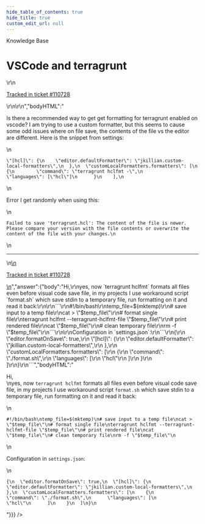 ```yaml
---
hide_table_of_contents: true
hide_title: true
custom_edit_url: null
---
```



<head>
  <link rel="canonical" href="https://github.com/gruntwork-io/knowledge-base/discussions/801" />
</head>

<CenterLayout>
<span className="searchCategory">Knowledge Base</span>
<h1>VSCode and terragrunt</h1>
<GitHub discussion={{"id":"D_kwDOF8slf84AXdnJ","number":801,"author":{"login":"sarkis"},"title":"VSCode and terragrunt","body":"\r\nIs there a recommended way to get get formatting for terragrunt enabled on vscode? I am trying to use a custom formatter, but this seems to cause some odd issues where on file save, the contents of the file vs the editor are different. Here is the snippet from settings:\r\n\r\n```\r\n\"[hcl]\": {\r\n    \"editor.defaultFormatter\": \"jkillian.custom-local-formatters\",\r\n  },\r\n  \"customLocalFormatters.formatters\": [\r\n      {\r\n        \"command\": \"terragrunt hclfmt -\",\r\n        \"languages\": [\"hcl\"]\r\n      }\r\n    ],\r\n```\r\n\r\n\r\n Error I get randomly when using this:\r\n \r\n ```\r\nFailed to save 'terragrunt.hcl': The content of the file is newer. Please compare your version with the file contents or overwrite the content of the file with your changes.\r\n```\r\n\r\n---\r\n\r\n<ins datetime=\"2024-01-29T20:25:06Z\">\r\n  <p><a href=\"https://support.gruntwork.io/hc/requests/110728\">Tracked in ticket #110728</a></p>\r\n</ins>\r\n","bodyHTML":"<p dir=\"auto\">Is there a recommended way to get get formatting for terragrunt enabled on vscode? I am trying to use a custom formatter, but this seems to cause some odd issues where on file save, the contents of the file vs the editor are different. Here is the snippet from settings:</p>\n<div class=\"snippet-clipboard-content notranslate position-relative overflow-auto\" data-snippet-clipboard-copy-content=\"&quot;[hcl]&quot;: {\n    &quot;editor.defaultFormatter&quot;: &quot;jkillian.custom-local-formatters&quot;,\n  },\n  &quot;customLocalFormatters.formatters&quot;: [\n      {\n        &quot;command&quot;: &quot;terragrunt hclfmt -&quot;,\n        &quot;languages&quot;: [&quot;hcl&quot;]\n      }\n    ],\"><pre class=\"notranslate\"><code class=\"notranslate\">\"[hcl]\": {\n    \"editor.defaultFormatter\": \"jkillian.custom-local-formatters\",\n  },\n  \"customLocalFormatters.formatters\": [\n      {\n        \"command\": \"terragrunt hclfmt -\",\n        \"languages\": [\"hcl\"]\n      }\n    ],\n</code></pre></div>\n<p dir=\"auto\">Error I get randomly when using this:</p>\n<div class=\"snippet-clipboard-content notranslate position-relative overflow-auto\" data-snippet-clipboard-copy-content=\"Failed to save 'terragrunt.hcl': The content of the file is newer. Please compare your version with the file contents or overwrite the content of the file with your changes.\"><pre class=\"notranslate\"><code class=\"notranslate\">Failed to save 'terragrunt.hcl': The content of the file is newer. Please compare your version with the file contents or overwrite the content of the file with your changes.\n</code></pre></div>\n<hr>\n<ins datetime=\"2024-01-29T20:25:06Z\">\n  <p dir=\"auto\"><a href=\"https://support.gruntwork.io/hc/requests/110728\" rel=\"nofollow\">Tracked in ticket #110728</a></p>\n</ins>","answer":{"body":"Hi,\r\nyes, now `terragrunt hclfmt` formats all files even before visual code save file, in my projects I use workaround script `format.sh` which save stdin to a temporary file, run formatting on it and read it back:\r\n\r\n```\r\n#!/bin/bash\r\ntemp_file=$(mktemp)\r\n# save input to a temp file\r\ncat > \"$temp_file\"\r\n# format single file\r\nterragrunt hclfmt --terragrunt-hclfmt-file \"$temp_file\"\r\n# print rendered file\r\ncat \"$temp_file\"\r\n# clean temporary file\r\nrm -f \"$temp_file\"\r\n```\r\n\r\nConfiguration in `settings.json`:\r\n```\r\n{\r\n  \"editor.formatOnSave\": true,\r\n  \"[hcl]\": {\r\n    \"editor.defaultFormatter\": \"jkillian.custom-local-formatters\",\r\n  },\r\n  \"customLocalFormatters.formatters\": [\r\n    {\r\n      \"command\": \"./format.sh\",\r\n      \"languages\": [\r\n        \"hcl\"\r\n      ]\r\n    }\r\n  ]\r\n}\r\n```","bodyHTML":"<p dir=\"auto\">Hi,<br>\nyes, now <code class=\"notranslate\">terragrunt hclfmt</code> formats all files even before visual code save file, in my projects I use workaround script <code class=\"notranslate\">format.sh</code> which save stdin to a temporary file, run formatting on it and read it back:</p>\n<div class=\"snippet-clipboard-content notranslate position-relative overflow-auto\" data-snippet-clipboard-copy-content=\"#!/bin/bash\ntemp_file=$(mktemp)\n# save input to a temp file\ncat &gt; &quot;$temp_file&quot;\n# format single file\nterragrunt hclfmt --terragrunt-hclfmt-file &quot;$temp_file&quot;\n# print rendered file\ncat &quot;$temp_file&quot;\n# clean temporary file\nrm -f &quot;$temp_file&quot;\"><pre class=\"notranslate\"><code class=\"notranslate\">#!/bin/bash\ntemp_file=$(mktemp)\n# save input to a temp file\ncat &gt; \"$temp_file\"\n# format single file\nterragrunt hclfmt --terragrunt-hclfmt-file \"$temp_file\"\n# print rendered file\ncat \"$temp_file\"\n# clean temporary file\nrm -f \"$temp_file\"\n</code></pre></div>\n<p dir=\"auto\">Configuration in <code class=\"notranslate\">settings.json</code>:</p>\n<div class=\"snippet-clipboard-content notranslate position-relative overflow-auto\" data-snippet-clipboard-copy-content=\"{\n  &quot;editor.formatOnSave&quot;: true,\n  &quot;[hcl]&quot;: {\n    &quot;editor.defaultFormatter&quot;: &quot;jkillian.custom-local-formatters&quot;,\n  },\n  &quot;customLocalFormatters.formatters&quot;: [\n    {\n      &quot;command&quot;: &quot;./format.sh&quot;,\n      &quot;languages&quot;: [\n        &quot;hcl&quot;\n      ]\n    }\n  ]\n}\"><pre class=\"notranslate\"><code class=\"notranslate\">{\n  \"editor.formatOnSave\": true,\n  \"[hcl]\": {\n    \"editor.defaultFormatter\": \"jkillian.custom-local-formatters\",\n  },\n  \"customLocalFormatters.formatters\": [\n    {\n      \"command\": \"./format.sh\",\n      \"languages\": [\n        \"hcl\"\n      ]\n    }\n  ]\n}\n</code></pre></div>"}}} />

</CenterLayout>
  

<!-- ##DOCS-SOURCER-START
{
  "sourcePlugin": "github-discussions",
  "hash": "87fd12584650d5cdfb24eda818ae0d0e"
}
##DOCS-SOURCER-END -->
